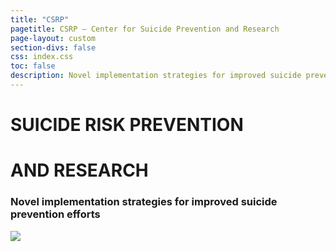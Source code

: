 ```yaml
---
title: "CSRP"
pagetitle: CSRP – Center for Suicide Prevention and Research
page-layout: custom
section-divs: false
css: index.css
toc: false
description: Novel implementation strategies for improved suicide prevention efforts
---
```


# SUICIDE RISK PREVENTION
# AND RESEARCH


### Novel implementation strategies for improved suicide prevention efforts


 <img  class="centered-image" src='images/easyfig.png'> 



